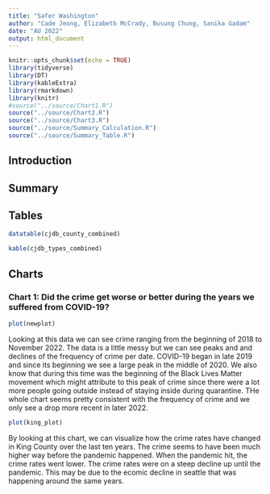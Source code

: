 ```yaml
---
title: "Safer Washington"
author: "Cade Jeong, Elizabeth McCrady, Busung Chung, Sanika Gadam"
date: "AU 2022"
output: html_document
---
```


```r
knitr::opts_chunk$set(echo = TRUE)
library(tidyverse)
library(DT)
library(kableExtra)
library(rmarkdown)
library(knitr)
#source("../source/Chart1.R")
source("../source/Chart2.R")
source("../source/Chart3.R")
source("../source/Summary_Calculation.R")
source("../source/Summary_Table.R")
```

## Introduction

## Summary

## Tables

```r
datatable(cjdb_county_combined)
```

```r
kable(cjdb_types_combined)
```
## Charts

### Chart 1: Did the crime get worse or better during the years we suffered from COVID-19?

```r
plot(newplot)
```

Looking at this data we can see crime ranging from the beginning of 2018 to November 2022. The data is a little messy but we can see peaks and and declines of the frequency of crime per date. COVID-19 began in late 2019 and since its beginning we see a large peak in the middle of 2020. We also know that during this time was the beginning of the Black Lives Matter movement which might attribute to this peak of crime since there were a lot more people going outside instead of staying inside during quarantine. THe whole chart seems pretty consistent with the frequency of crime and we only see a drop more recent in later 2022.

```r
plot(king_plot)
```

By looking at this chart, we can visualize how the crime rates have changed in King County over the last ten years. The crime seems to have been much higher way before the pandemic happened. When the pandemic hit, the crime rates went lower. The crime rates were on a steep decline up until the pandemic. This may be due to the ecomic decline in seattle that was happening around the same years. 
